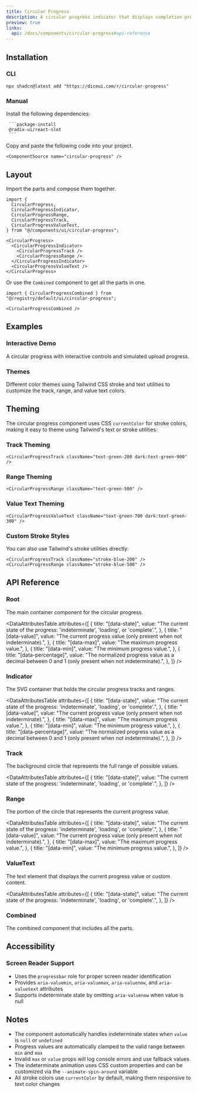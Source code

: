 ```yaml
---
title: Circular Progress
description: A circular progress indicator that displays completion progress in a ring format with support for indeterminate states.
preview: true
links:
  api: /docs/components/circular-progress#api-reference
---
```


<ComponentTabs name="circular-progress-demo" />

## Installation

### CLI

```package-install
npx shadcn@latest add "https://diceui.com/r/circular-progress"
```

### Manual

<Steps>
  <Step>
     Install the following dependencies:

     ```package-install
     @radix-ui/react-slot
     ```
  </Step>
  <Step>
    Copy and paste the following code into your project.

    <ComponentSource name="circular-progress" />
  </Step>
</Steps>

## Layout

Import the parts and compose them together.

```tsx
import {
  CircularProgress,
  CircularProgressIndicator,
  CircularProgressRange,
  CircularProgressTrack,
  CircularProgressValueText,
} from "@/components/ui/circular-progress";

<CircularProgress>
  <CircularProgressIndicator>
    <CircularProgressTrack />
    <CircularProgressRange />
  </CircularProgressIndicator>
  <CircularProgressValueText />
</CircularProgress>
```

Or use the `Combined` component to get all the parts in one.

```tsx
import { CircularProgressCombined } from "@/registry/default/ui/circular-progress";

<CircularProgressCombined />
```

## Examples

### Interactive Demo

A circular progress with interactive controls and simulated upload progress.

<ComponentTabs name="circular-progress-interactive-demo" />

### Themes

Different color themes using Tailwind CSS stroke and text utilities to customize the track, range, and value text colors.

<ComponentTabs name="circular-progress-themes-demo" />

## Theming

The circular progress component uses CSS `currentColor` for stroke colors, making it easy to theme using Tailwind's text or stroke utilities:

### Track Theming
```tsx
<CircularProgressTrack className="text-green-200 dark:text-green-900" />
```

### Range Theming
```tsx
<CircularProgressRange className="text-green-500" />
```

### Value Text Theming
```tsx
<CircularProgressValueText className="text-green-700 dark:text-green-300" />
```

### Custom Stroke Styles
You can also use Tailwind's stroke utilities directly:
```tsx
<CircularProgressTrack className="stroke-blue-200" />
<CircularProgressRange className="stroke-blue-500" />
```

## API Reference

### Root

The main container component for the circular progress.

<AutoTypeTable
  path="./types/docs/circular-progress.ts"
  name="RootProps"
/>

<DataAttributesTable
  attributes={[
    {
      title: "[data-state]",
      value: "The current state of the progress: 'indeterminate', 'loading', or 'complete'.",
    },
    {
      title: "[data-value]",
      value: "The current progress value (only present when not indeterminate).",
    },
    {
      title: "[data-max]",
      value: "The maximum progress value.",
    },
    {
      title: "[data-min]",
      value: "The minimum progress value.",
    },
    {
      title: "[data-percentage]",
      value: "The normalized progress value as a decimal between 0 and 1 (only present when not indeterminate).",
    },
  ]}
/>

### Indicator

The SVG container that holds the circular progress tracks and ranges.

<AutoTypeTable
  path="./types/docs/circular-progress.ts"
  name="IndicatorProps"
/>

<DataAttributesTable
  attributes={[
    {
      title: "[data-state]",
      value: "The current state of the progress: 'indeterminate', 'loading', or 'complete'.",
    },
    {
      title: "[data-value]",
      value: "The current progress value (only present when not indeterminate).",
    },
    {
      title: "[data-max]",
      value: "The maximum progress value.",
    },
    {
      title: "[data-min]",
      value: "The minimum progress value.",
    },
    {
      title: "[data-percentage]",
      value: "The normalized progress value as a decimal between 0 and 1 (only present when not indeterminate).",
    },
  ]}
/>

### Track

The background circle that represents the full range of possible values.

<AutoTypeTable
  path="./types/docs/circular-progress.ts"
  name="TrackProps"
/>

<DataAttributesTable
  attributes={[
    {
      title: "[data-state]",
      value: "The current state of the progress: 'indeterminate', 'loading', or 'complete'.",
    },
  ]}
/>

### Range

The portion of the circle that represents the current progress value.

<AutoTypeTable
  path="./types/docs/circular-progress.ts"
  name="RangeProps"
/>

<DataAttributesTable
  attributes={[
    {
      title: "[data-state]",
      value: "The current state of the progress: 'indeterminate', 'loading', or 'complete'.",
    },
    {
      title: "[data-value]",
      value: "The current progress value (only present when not indeterminate).",
    },
    {
      title: "[data-max]",
      value: "The maximum progress value.",
    },
    {
      title: "[data-min]",
      value: "The minimum progress value.",
    },
  ]}
/>

### ValueText

The text element that displays the current progress value or custom content.

<AutoTypeTable
  path="./types/docs/circular-progress.ts"
  name="ValueTextProps"
/>

<DataAttributesTable
  attributes={[
    {
      title: "[data-state]",
      value: "The current state of the progress: 'indeterminate', 'loading', or 'complete'.",
    },
  ]}
/>


### Combined

The combined component that includes all the parts.

<AutoTypeTable
  path="./types/docs/circular-progress.ts"
  name="RootProps"
/>

## Accessibility

### Screen Reader Support

- Uses the `progressbar` role for proper screen reader identification
- Provides `aria-valuemin`, `aria-valuemax`, `aria-valuenow`, and `aria-valuetext` attributes
- Supports indeterminate state by omitting `aria-valuenow` when value is null

## Notes

- The component automatically handles indeterminate states when `value` is `null` or `undefined`
- Progress values are automatically clamped to the valid range between `min` and `max`
- Invalid `max` or `value` props will log console errors and use fallback values
- The indeterminate animation uses CSS custom properties and can be customized via the `--animate-spin-around` variable
- All stroke colors use `currentColor` by default, making them responsive to text color changes
